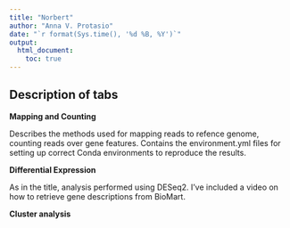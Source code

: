 ```yaml
---
title: "Norbert"
author: "Anna V. Protasio"
date: "`r format(Sys.time(), '%d %B, %Y')`"
output:
  html_document:
    toc: true
---
```


## Description of tabs

**Mapping and Counting**

Describes the methods used for mapping reads to refence genome, counting reads over gene features. Contains the environment.yml files for setting up correct Conda environments to reproduce the results. 

**Differential Expression**

As in the title, analysis performed using DESeq2. I've included a video on how to retrieve gene descriptions from BioMart.

**Cluster analysis**

